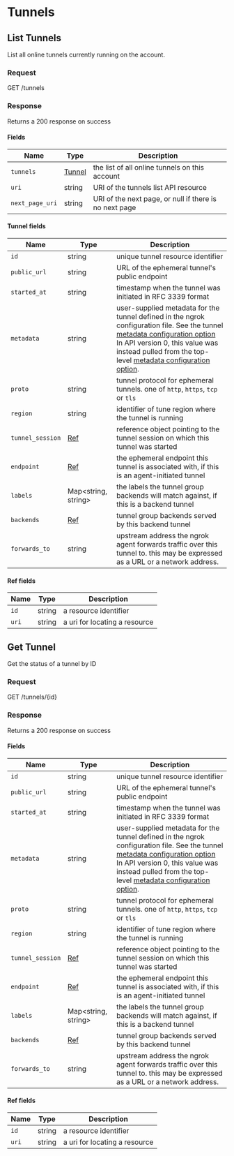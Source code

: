 

# Tunnels

## List Tunnels

List all online tunnels currently running on the account.

### Request

GET /tunnels

<TunnelsListRequest />

### Response

Returns a 200 response on success

<TunnelsListResponse />

#### Fields

| Name | Type | Description |
|---|---|---|
| `tunnels` | [Tunnel](#tunnel-fields) | the list of all online tunnels on this account |
| `uri` | string | URI of the tunnels list API resource |
| `next_page_uri` | string | URI of the next page, or null if there is no next page |

#### Tunnel fields

| Name | Type | Description |
|---|---|---|
| `id` | string | unique tunnel resource identifier |
| `public_url` | string | URL of the ephemeral tunnel's public endpoint |
| `started_at` | string | timestamp when the tunnel was initiated in RFC 3339 format |
| `metadata` | string | user-supplied metadata for the tunnel defined in the ngrok configuration file. See the tunnel [metadata configuration option](https://ngrok.com/docs/secure-tunnels/ngrok-agent/reference/config#common-tunnel-configuration-properties) In API version 0, this value was instead pulled from the top-level [metadata configuration option](https://ngrok.com/docs/secure-tunnels/ngrok-agent/reference/config#metadata). |
| `proto` | string | tunnel protocol for ephemeral tunnels. one of `http`, `https`, `tcp` or `tls` |
| `region` | string | identifier of tune region where the tunnel is running |
| `tunnel_session` | [Ref](#ref-fields) | reference object pointing to the tunnel session on which this tunnel was started |
| `endpoint` | [Ref](#ref-fields) | the ephemeral endpoint this tunnel is associated with, if this is an agent-initiated tunnel |
| `labels` | Map&lt;string, string&gt; | the labels the tunnel group backends will match against, if this is a backend tunnel |
| `backends` | [Ref](#ref-fields) | tunnel group backends served by this backend tunnel |
| `forwards_to` | string | upstream address the ngrok agent forwards traffic over this tunnel to. this may be expressed as a URL or a network address. |
#### Ref fields

| Name | Type | Description |
|---|---|---|
| `id` | string | a resource identifier |
| `uri` | string | a uri for locating a resource |

## Get Tunnel

Get the status of a tunnel by ID

### Request

GET /tunnels/\{id\}

<TunnelsGetRequest />

### Response

Returns a 200 response on success

<TunnelsGetResponse />

#### Fields

| Name | Type | Description |
|---|---|---|
| `id` | string | unique tunnel resource identifier |
| `public_url` | string | URL of the ephemeral tunnel's public endpoint |
| `started_at` | string | timestamp when the tunnel was initiated in RFC 3339 format |
| `metadata` | string | user-supplied metadata for the tunnel defined in the ngrok configuration file. See the tunnel [metadata configuration option](https://ngrok.com/docs/secure-tunnels/ngrok-agent/reference/config#common-tunnel-configuration-properties) In API version 0, this value was instead pulled from the top-level [metadata configuration option](https://ngrok.com/docs/secure-tunnels/ngrok-agent/reference/config#metadata). |
| `proto` | string | tunnel protocol for ephemeral tunnels. one of `http`, `https`, `tcp` or `tls` |
| `region` | string | identifier of tune region where the tunnel is running |
| `tunnel_session` | [Ref](#ref-fields) | reference object pointing to the tunnel session on which this tunnel was started |
| `endpoint` | [Ref](#ref-fields) | the ephemeral endpoint this tunnel is associated with, if this is an agent-initiated tunnel |
| `labels` | Map&lt;string, string&gt; | the labels the tunnel group backends will match against, if this is a backend tunnel |
| `backends` | [Ref](#ref-fields) | tunnel group backends served by this backend tunnel |
| `forwards_to` | string | upstream address the ngrok agent forwards traffic over this tunnel to. this may be expressed as a URL or a network address. |

#### Ref fields

| Name | Type | Description |
|---|---|---|
| `id` | string | a resource identifier |
| `uri` | string | a uri for locating a resource |
